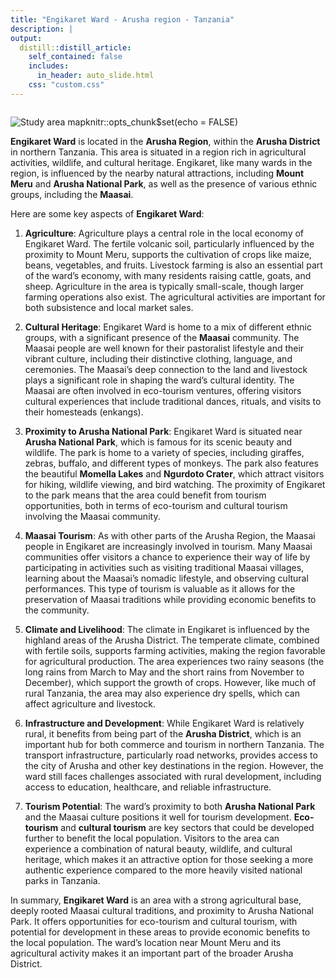 ```yaml
---
title: "Engikaret Ward - Arusha region - Tanzania"
description: |
output: 
  distill::distill_article:
    self_contained: false
    includes:
      in_header: auto_slide.html
    css: "custom.css"
---
```


```r

```

![Study area map](Engikaret location map.jpg)knitr::opts_chunk\$set(echo = FALSE)

**Engikaret Ward** is located in the **Arusha Region**, within the **Arusha District** in northern Tanzania. This area is situated in a region rich in agricultural activities, wildlife, and cultural heritage. Engikaret, like many wards in the region, is influenced by the nearby natural attractions, including **Mount Meru** and **Arusha National Park**, as well as the presence of various ethnic groups, including the **Maasai**.

Here are some key aspects of **Engikaret Ward**:

1.  **Agriculture**: Agriculture plays a central role in the local economy of Engikaret Ward. The fertile volcanic soil, particularly influenced by the proximity to Mount Meru, supports the cultivation of crops like maize, beans, vegetables, and fruits. Livestock farming is also an essential part of the ward’s economy, with many residents raising cattle, goats, and sheep. Agriculture in the area is typically small-scale, though larger farming operations also exist. The agricultural activities are important for both subsistence and local market sales.

2.  **Cultural Heritage**: Engikaret Ward is home to a mix of different ethnic groups, with a significant presence of the **Maasai** community. The Maasai people are well known for their pastoralist lifestyle and their vibrant culture, including their distinctive clothing, language, and ceremonies. The Maasai’s deep connection to the land and livestock plays a significant role in shaping the ward's cultural identity. The Maasai are often involved in eco-tourism ventures, offering visitors cultural experiences that include traditional dances, rituals, and visits to their homesteads (enkangs).

3.  **Proximity to Arusha National Park**: Engikaret Ward is situated near **Arusha National Park**, which is famous for its scenic beauty and wildlife. The park is home to a variety of species, including giraffes, zebras, buffalo, and different types of monkeys. The park also features the beautiful **Momella Lakes** and **Ngurdoto Crater**, which attract visitors for hiking, wildlife viewing, and bird watching. The proximity of Engikaret to the park means that the area could benefit from tourism opportunities, both in terms of eco-tourism and cultural tourism involving the Maasai community.

4.  **Maasai Tourism**: As with other parts of the Arusha Region, the Maasai people in Engikaret are increasingly involved in tourism. Many Maasai communities offer visitors a chance to experience their way of life by participating in activities such as visiting traditional Maasai villages, learning about the Maasai’s nomadic lifestyle, and observing cultural performances. This type of tourism is valuable as it allows for the preservation of Maasai traditions while providing economic benefits to the community.

5.  **Climate and Livelihood**: The climate in Engikaret is influenced by the highland areas of the Arusha District. The temperate climate, combined with fertile soils, supports farming activities, making the region favorable for agricultural production. The area experiences two rainy seasons (the long rains from March to May and the short rains from November to December), which support the growth of crops. However, like much of rural Tanzania, the area may also experience dry spells, which can affect agriculture and livestock.

6.  **Infrastructure and Development**: While Engikaret Ward is relatively rural, it benefits from being part of the **Arusha District**, which is an important hub for both commerce and tourism in northern Tanzania. The transport infrastructure, particularly road networks, provides access to the city of Arusha and other key destinations in the region. However, the ward still faces challenges associated with rural development, including access to education, healthcare, and reliable infrastructure.

7.  **Tourism Potential**: The ward’s proximity to both **Arusha National Park** and the Maasai culture positions it well for tourism development. **Eco-tourism** and **cultural tourism** are key sectors that could be developed further to benefit the local population. Visitors to the area can experience a combination of natural beauty, wildlife, and cultural heritage, which makes it an attractive option for those seeking a more authentic experience compared to the more heavily visited national parks in Tanzania.

In summary, **Engikaret Ward** is an area with a strong agricultural base, deeply rooted Maasai cultural traditions, and proximity to Arusha National Park. It offers opportunities for eco-tourism and cultural tourism, with potential for development in these areas to provide economic benefits to the local population. The ward’s location near Mount Meru and its agricultural activity makes it an important part of the broader Arusha District.
